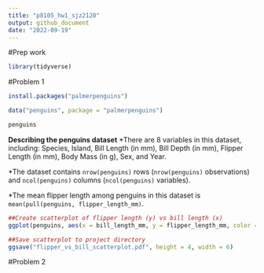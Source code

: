 ```yaml
---
title: "p8105_hw1_sjz2120"
output: github_document
date: "2022-09-19"
---
```


#Prep work
```r
library(tidyverse)
```

#Problem 1
```r
install.packages("palmerpenguins")
```

```r
data("penguins", package = "palmerpenguins")

penguins
```

**Describing the penguins dataset**
*There are 8 variables in this dataset, including: Species, Island, Bill Length (in mm), Bill Depth (in mm), Flipper Length (in mm), Body Mass (in g), Sex, and Year.

*The dataset contains `nrow(penguins)` rows (`nrow(penguins)` observations) and `ncol(penguins)` columns (`ncol(penguins)` variables).

*The mean flipper length among penguins in this dataset is `mean(pull(penguins, flipper_length_mm)`.


```r
##Create scatterplot of flipper length (y) vs bill length (x)
ggplot(penguins, aes(x = bill_length_mm, y = flipper_length_mm, color = species)) + geom_point()

##Save scatterplot to project directory
ggsave("flipper_vs_bill_scatterplot.pdf", height = 4, width = 6)
```


#Problem 2